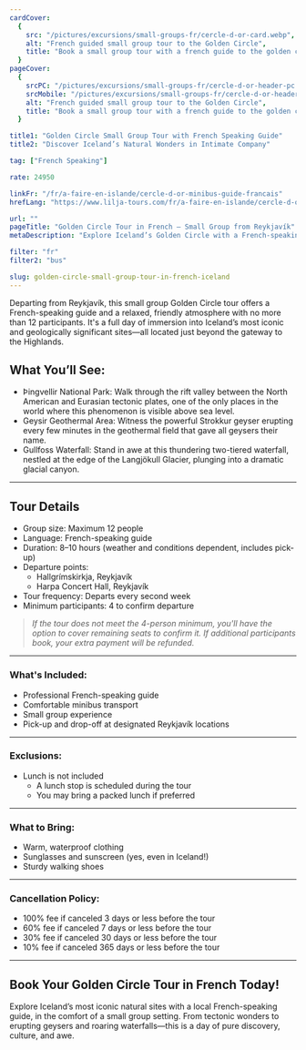 ```yaml
---
cardCover:
  {
    src: "/pictures/excursions/small-groups-fr/cercle-d-or-card.webp",
    alt: "French guided small group tour to the Golden Circle",
    title: "Book a small group tour with a french guide to the golden circle in Iceland",
  }
pageCover:
  {
    srcPC: "/pictures/excursions/small-groups-fr/cercle-d-or-header-pc.webp",
    srcMobile: "/pictures/excursions/small-groups-fr/cercle-d-or-header-mobile.webp",
    alt: "French guided small group tour to the Golden Circle",
    title: "Book a small group tour with a french guide to the golden circle in Iceland",
  }

title1: "Golden Circle Small Group Tour with French Speaking Guide"
title2: "Discover Iceland’s Natural Wonders in Intimate Company"

tag: ["French Speaking"]

rate: 24950

linkFr: "/fr/a-faire-en-islande/cercle-d-or-minibus-guide-francais"
hrefLang: "https://www.lilja-tours.com/fr/a-faire-en-islande/cercle-d-or-minibus-guide-francais"

url: ""
pageTitle: "Golden Circle Tour in French – Small Group from Reykjavík"
metaDescription: "Explore Iceland’s Golden Circle with a French-speaking guide. Visit Þingvellir, Geysir, and Gullfoss in a small group of 12. Book your tour from Reykjavík."

filter: "fr"
filter2: "bus"

slug: golden-circle-small-group-tour-in-french-iceland
---
```


Departing from Reykjavík, this small group Golden Circle tour offers a French-speaking guide and a relaxed, friendly atmosphere with no more than 12 participants. It's a full day of immersion into Iceland’s most iconic and geologically significant sites—all located just beyond the gateway to the Highlands.

## What You’ll See:

- Þingvellir National Park: Walk through the rift valley between the North American and Eurasian tectonic plates, one of the only places in the world where this phenomenon is visible above sea level.
- Geysir Geothermal Area: Witness the powerful Strokkur geyser erupting every few minutes in the geothermal field that gave all geysers their name.
- Gullfoss Waterfall: Stand in awe at this thundering two-tiered waterfall, nestled at the edge of the Langjökull Glacier, plunging into a dramatic glacial canyon.

---

## Tour Details

- Group size: Maximum 12 people
- Language: French-speaking guide
- Duration: 8–10 hours (weather and conditions dependent, includes pick-up)
- Departure points:
  - Hallgrímskirkja, Reykjavík
  - Harpa Concert Hall, Reykjavík
- Tour frequency: Departs every second week
- Minimum participants: 4 to confirm departure

> _If the tour does not meet the 4-person minimum, you'll have the option to cover remaining seats to confirm it. If additional participants book, your extra payment will be refunded._

---

### What's Included:

- Professional French-speaking guide
- Comfortable minibus transport
- Small group experience
- Pick-up and drop-off at designated Reykjavík locations

---

### Exclusions:

- Lunch is not included
  - A lunch stop is scheduled during the tour
  - You may bring a packed lunch if preferred

---

### What to Bring:

- Warm, waterproof clothing
- Sunglasses and sunscreen (yes, even in Iceland!)
- Sturdy walking shoes

---

### Cancellation Policy:

- 100% fee if canceled 3 days or less before the tour
- 60% fee if canceled 7 days or less before the tour
- 30% fee if canceled 30 days or less before the tour
- 10% fee if canceled 365 days or less before the tour

---

## Book Your Golden Circle Tour in French Today!

Explore Iceland’s most iconic natural sites with a local French-speaking guide, in the comfort of a small group setting. From tectonic wonders to erupting geysers and roaring waterfalls—this is a day of pure discovery, culture, and awe.

<script
  type="text/javascript"
  src="https://widgets.bokun.io/assets/javascripts/apps/build/BokunWidgetsLoader.js?bookingChannelUUID=97236c68-b945-4a96-8587-660bdc4c45fd"
  async
></script>

<div
  class="bokunWidget"
  data-src="https://widgets.bokun.io/online-sales/97236c68-b945-4a96-8587-660bdc4c45fd/experience-calendar/969287"
></div>

